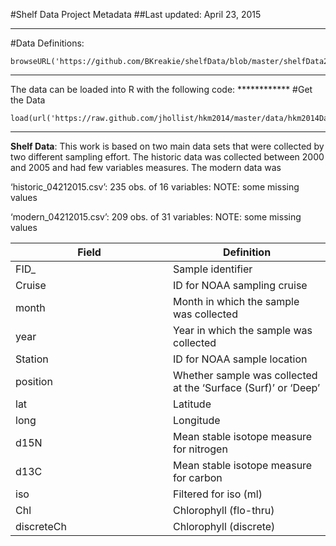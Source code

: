 
#Shelf Data Project Metadata
##Last updated: April 23, 2015

************
  #Data Definitions:
  
    browseURL('https://github.com/BKreakie/shelfData/blob/master/shelfData20150423.Rmd')
************
The data can be loaded into R with the following code:
************
  #Get the Data
  
    load(url('https://raw.github.com/jhollist/hkm2014/master/data/hkm2014Data.rda'))


************
**Shelf Data**: This work is based on two main data sets that were collected by two different sampling effort.  The historic data was collected between 2000 and 2005 and had few variables measures.  The modern data was 

'historic_04212015.csv':  235 obs. of  16 variables:  NOTE: some missing values

'modern_04212015.csv':  209 obs. of  31 variables:  NOTE: some missing values

**Field**  | **Definition**
------------- | ------------- 
FID_ | Sample identifier
Cruise | ID for  NOAA sampling cruise 
month | Month in which the sample was collected
year | Year in which the sample was collected
Station | ID for NOAA sample location
position | Whether sample was collected at the 'Surface (Surf)' or 'Deep'
lat | Latitude
long | Longitude
d15N | Mean stable isotope measure for nitrogen
d13C | Mean stable isotope measure for carbon
iso | Filtered for iso (ml)
Chl | Chlorophyll (flo-thru) 
discreteCh | Chlorophyll (discrete) 
